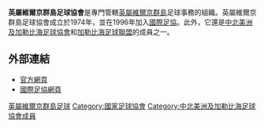 {{國家足協
|Name               = 英屬維爾京群島足球協會 
|Logo               = <!-- 檔案不存在 British Virgin Islands FA.png -->
|Founded            = 1996年
|FIFA affiliation   = 1962年
|Region             = [[中北美洲及加勒比海足球協會|中北美洲及加勒比海足球協會]]
|Region affiliation = 1996年
|Subregion             = [[加勒比海足球聯盟|加勒比海足球聯盟]]
|Subregion affiliation = ?
|President          = Llewellyn Dasent
}}

'''英屬維爾京群島足球協會'''是專門管轄[[英屬維爾京群島|英屬維爾京群島]]足球事務的組織。英屬維爾京群島足球協會成立於1974年，並在1996年加入[[國際足協|國際足協]]。此外，它還是[[中北美洲及加勒比海足球協會|中北美洲及加勒比海足球協會]]和[[加勒比海足球聯盟|加勒比海足球聯盟]]的成員之一。

==外部連結==
* [https://web.archive.org/web/20121114101051/http://www.bvifootballassociation.com/ 官方網頁]
* [http://www.fifa.com/associations/association=vgb/index.html 國際足協網頁]

{{中北美洲及加勒比海足球協會成員}}

[[Category:英屬維爾京群島足球|]]
[[Category:國家足球協會|Category:國家足球協會]]
[[Category:中北美洲及加勒比海足球協會成員|Category:中北美洲及加勒比海足球協會成員]]